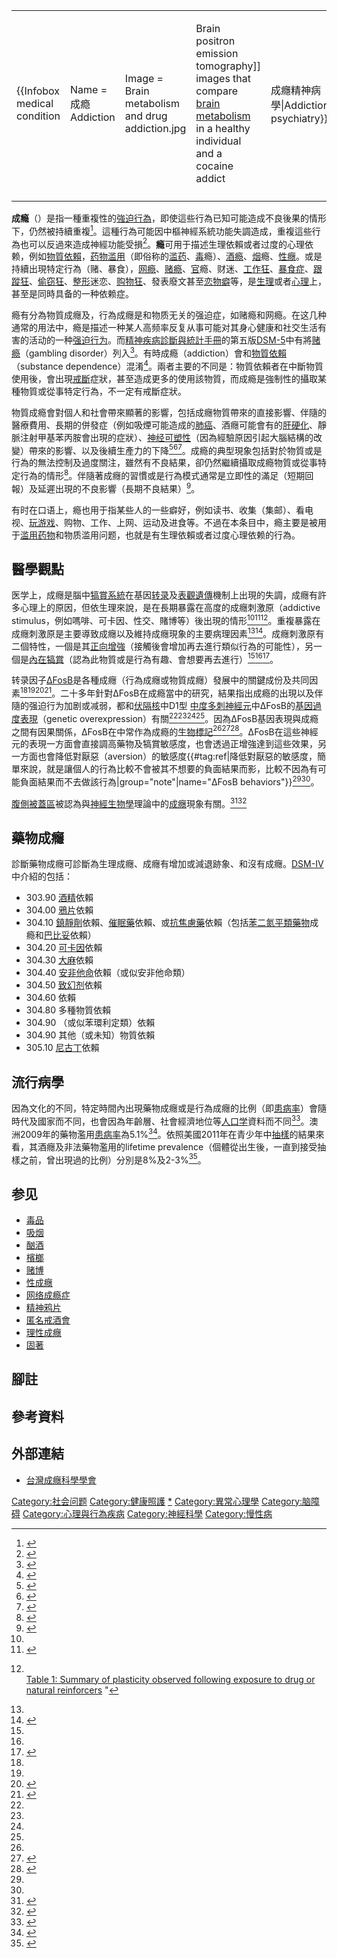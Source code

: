 {{Redirect|上瘾|2016年中国大陆同志题材网络剧集|上癮 (網路劇)}}
{{medical}}
{{expert}}{{Expand|time=2017-05-08T23:25:53+00:00}}
{| style="float:right"
|{{Infobox medical condition
| Name           = 成瘾<br/>Addiction
| Image          = Brain metabolism and drug addiction.jpg
| Caption        = [[Brain_positron_emission_tomography|Brain positron emission tomography]] images that compare [[Human_brain#Metabolism|brain metabolism]] in a healthy individual and a cocaine addict
| Field          = {{le|成癮精神病學|Addiction psychiatry}}<br />{{le|成癮醫學|Addiction medicine}}
| ICD10          = {{ICD10|F10-F19}} subdivision .2
}}
|-
|{{Addiction glossary}}
|}
'''成瘾'''（{{lang-en|addiction}}）是指一種重複性的[[強迫行為|強迫行為]]，即使這些行為已知可能造成不良後果的情形下，仍然被持續重複<ref name="pmid18790142">{{cite journal | author = Angres DH, Bettinardi-Angres K | title = The disease of addiction: origins, treatment, and recovery | journal = Dis Mon | volume = 54 | issue = 10 | pages = 696–721 | pmid = 18790142 | doi = 10.1016/j.disamonth.2008.07.002 | url = |date=October 2008}}</ref>。這種行為可能因中樞神經系統功能失調造成，重複這些行為也可以反過來造成神經功能受損<ref>{{cite journal | author = American Society for Addiction Medicine | title = Definition of Addiction | journal =  | volume =  | issue =  | pages =  | year = 2012 | month =  | url = http://www.asam.org/for-the-public/definition-of-addiction | access-date = 2013-06-25 | archive-date = 2018-06-14 | archive-url = https://web.archive.org/web/20180614082421/https://www.asam.org/for-the-public/definition-of-addiction | dead-url = no }}</ref>。'''瘾'''可用于描述生理依賴或者过度的心理依赖，例如[[物質依賴|物質依賴]]，[[药物滥用|药物滥用]]（即俗称的[[滥药|滥药]]、[[毒品|毒]]瘾）、[[酗酒|酒瘾]]、[[香烟|烟]]瘾、[[強迫性性行為|性癮]]。或是持續出現特定行為（赌、暴食），[[网络成瘾症|网瘾]]、[[问题赌博|赌瘾]]、[[官|官]]瘾、财迷、[[工作狂|工作狂]]、[[暴食症|暴食症]]、[[跟蹤狂|跟蹤狂]]、[[偷窃狂|偷窃狂]]、[[整形|整形]]迷恋、[[购物狂|购物狂]]、發表廢文甚至[[恋物癖|恋物癖]]等，是[[生理|生理]]或者[[心理|心理]]上，甚至是同時具备的一种依赖症。

瘾有分為物質成癮及{{le|行為成癮|Behavioral addiction}}，行為成癮是和物质无关的强迫症，如赌瘾和网瘾。在这几种通常的用法中，瘾是描述一种某人高频率反复从事可能对其身心健康和社交生活有害的活动的一种[[强迫症|强迫行为]]。而[[精神疾病診斷與統計手冊|精神疾病診斷與統計手冊]]的第五版[[DSM-5|DSM-5]]中有將[[问题赌博|赌瘾]]（gambling disorder）列入<ref>{{Cite web |url=https://www.ncbi.nlm.nih.gov/pmc/articles/PMC4753073/ |title=Clinical and Research Implications of Gambling Disorder in DSM-5 |access-date=2017-05-04 |archive-date=2021-08-09 |archive-url=https://web.archive.org/web/20210809043005/https://www.ncbi.nlm.nih.gov/pmc/articles/PMC4753073/ |dead-url=no }}</ref>。有時成瘾（addiction）會和[[物質依賴|物質依賴]]（substance dependence）混淆<ref name="Addiction-dependence distinction">{{cite web | author = American Psychiatric Association | title = Substance-Related and Addictive Disorders | url = http://www.dsm5.org/documents/substance%20use%20disorder%20fact%20sheet.pdf | publisher = American Psychiatric Publishing | accessdate = 10 July 2015 | pages = 1–2 | date = 2013 | quote = Additionally, the diagnosis of dependence caused much confusion. Most people link dependence with "addiction" when in fact dependence can be a normal body response to a substance. | archive-date = 2015-08-15 | archive-url = https://web.archive.org/web/20150815050402/http://www.dsm5.org/Documents/Substance%20Use%20Disorder%20Fact%20Sheet.pdf | dead-url = no }}</ref>。兩者主要的不同是：物質依賴者在中斷物質使用後，會出現[[藥物戒斷|戒斷]]症狀，甚至造成更多的使用該物質，而成瘾是強制性的攝取某種物質或從事特定行為，不一定有戒斷症狀。

物質成瘾會對個人和社會帶來顯著的影響，包括成癮物質帶來的直接影響、伴隨的醫療費用、長期的併發症（例如吸煙可能造成的[[肺癌|肺癌]]、酒癮可能會有的[[肝硬化|肝硬化]]、靜脈注射甲基苯丙胺會出現的{{le|冰毒嘴|meth mouth}}症狀）、[[神经可塑性|神经可塑性]]（因為經驗原因引起大腦結構的改變）帶來的影響、以及後續生產力的下降<ref name="Societal toll">{{cite book |vauthors=Malenka RC, Nestler EJ, Hyman SE |veditors=Sydor A, Brown RY | title = Molecular Neuropharmacology: A Foundation for Clinical Neuroscience |url=https://archive.org/details/molecularneuroph00nest | year = 2009 | publisher = McGraw-Hill Medical | location = New York | isbn = 9780071481274 | page = [https://archive.org/details/molecularneuroph00nest/page/n4 4] | edition = 2nd | chapter = Chapter 1: Basic Principles of Neuropharmacology | quote = Drug abuse and addiction exact an astoundingly high financial and human toll on society through direct adverse effects, such as lung cancer and hepatic cirrhosis, and indirect adverse effects—for example, accidents and AIDS—on health and productivity.}}</ref><ref name="Epidem">{{cite journal|authors = KR Merikangas KR, McClair VL | title = Epidemiology of Substance Use Disorders | date = June 2012 | journal = Hum. Genet. | pages = 779–789 | issue = 6 | volume = 131 | pmc = 4408274 | doi = 10.1007/s00439-012-1168-0 | pmid = 22543841 }}</ref><ref name="ABAM">{{cite web|title=AMERICAN BOARD OF MEDICAL SPECIALTIES RECOGNIZES THE NEW SUBSPECIALTY OF ADDICTION MEDICINE|url=http://www.abam.net/wp-content/uploads/2016/03/1.-News-Release-ADM.pdf|website=American Board of Addiction Medicine|accessdate=3 April 2016|date=14 March 2016|archive-date=2021-03-21|archive-url=https://web.archive.org/web/20210321082744/http://www.abam.net/wp-content/uploads/2016/03/1.-News-Release-ADM.pdf|dead-url=no}}</ref>。成瘾的典型現象包括對於物質或是行為的無法控制及過度關注，雖然有不良結果，卻仍然繼續攝取成瘾物質或從事特定行為的情形<ref name="pmid1501306">{{cite journal |vauthors=Morse RM, Flavin DK | title = The definition of alcoholism. The Joint Committee of the National Council on Alcoholism and Drug Dependence and the American Society of Addiction Medicine to Study the Definition and Criteria for the Diagnosis of Alcoholism | journal = JAMA | volume = 268 | issue = 8 | pages = 1012–4 |date=August 1992| pmid = 1501306 | doi = 10.1001/jama.1992.03490080086030 }}</ref>。伴隨著成癮的習慣或是行為模式通常是立即性的滿足（短期回報）及延遲出現的不良影響（長期不良結果）<ref name="pmid3278676">{{cite journal |vauthors=Marlatt GA, Baer JS, Donovan DM, Kivlahan DR | title = Addictive behaviors: etiology and treatment |url=https://archive.org/details/sim_annual-review-of-psychology_1988_39/page/223 | journal = Annu Rev Psychol | volume = 39 | issue = | pages = 223–52 | year = 1988 | pmid = 3278676 | doi = 10.1146/annurev.ps.39.020188.001255 }}</ref>。

有时在口语上，瘾也用于指某些人的一些癖好，例如读书、收集（集邮）、看电视、[[游戏成瘾|玩游戏]]、购物、工作、上网、运动及进食等。不過在本条目中，瘾主要是被用于[[滥药|滥用药物]]和物质滥用问题，也就是有生理依賴或者过度心理依赖的行為。

== 醫學觀點==
医学上，成癮是腦中[[犒賞系統|犒賞系統]]在基因[[转录|转录]]及[[表觀遺傳學|表觀遺傳]]機制上出現的失調，成癮有許多心理上的原因，但依生理來說，是在長期暴露在高度的成癮刺激原（addictive stimulus，例如嗎啡、可卡因、性交、賭博等）後出現的情形<ref name="Cellular basis"/><ref name="What the ΔFosB?">{{cite journal | author = Ruffle JK | title = Molecular neurobiology of addiction: what's all the (Δ)FosB about? | journal = Am. J. Drug Alcohol Abuse | volume = 40 | issue = 6 | pages = 428–437 | date = November 2014 | pmid = 25083822 | doi = 10.3109/00952990.2014.933840 | quote = <br />The strong correlation between chronic drug exposure and ΔFosB provides novel opportunities for targeted therapies in addiction (118), and suggests methods to analyze their efficacy (119). Over the past two decades, research has progressed from identifying ΔFosB induction to investigating its subsequent action (38). It is likely that ΔFosB research will now progress into a new era – the use of ΔFosB as a biomarker. ...<br />Conclusions<br />ΔFosB is an essential transcription factor implicated in the molecular and behavioral pathways of addiction following repeated drug exposure. The formation of ΔFosB in multiple brain regions, and the molecular pathway leading to the formation of AP-1 complexes is well understood. The establishment of a functional purpose for ΔFosB has allowed further determination as to some of the key aspects of its molecular cascades, involving effectors such as GluR2 (87,88), Cdk5 (93) and NFkB (100). Moreover, many of these molecular changes identified are now directly linked to the structural, physiological and behavioral changes observed following chronic drug exposure (60,95,97,102). New frontiers of research investigating the molecular roles of ΔFosB have been opened by epigenetic studies, and recent advances have illustrated the role of ΔFosB acting on DNA and histones, truly as a ‘‘molecular switch’’ (34). As a consequence of our improved understanding of ΔFosB in addiction, it is possible to evaluate the addictive potential of current medications (119), as well as use it as a biomarker for assessing the efficacy of therapeutic interventions (121,122,124). Some of these proposed interventions have limitations (125) or are in their infancy (75). However, it is hoped that some of these preliminary findings may lead to innovative treatments, which are much needed in addiction.}}</ref><ref name="Natural and drug addictions">{{cite journal | author = Olsen CM | title = Natural rewards, neuroplasticity, and non-drug addictions | journal = Neuropharmacology | volume = 61 | issue = 7 | pages = 1109–1122 |date=December 2011  | pmid = 21459101 | pmc = 3139704 | doi = 10.1016/j.neuropharm.2011.03.010 | quote =  Functional neuroimaging studies in humans have shown that gambling (Breiter et al, 2001), shopping (Knutson et al, 2007), orgasm (Komisaruk et al, 2004), playing video games (Koepp et al, 1998; Hoeft et al, 2008) and the sight of appetizing food (Wang et al, 2004a) activate many of the same brain regions (i.e., the mesocorticolimbic system and extended amygdala) as drugs of abuse (Volkow et al, 2004). ... Cross-sensitization is also bidirectional, as a history of amphetamine administration facilitates sexual behavior and enhances the associated increase in NAc DA ... As described for food reward, sexual experience can also lead to activation of plasticity-related signaling cascades. The transcription factor delta FosB is increased in the NAc, PFC, dorsal striatum, and VTA following repeated sexual behavior (Wallace et al., 2008; Pitchers et al., 2010b). This natural increase in delta FosB or viral overexpression of delta FosB within the NAc modulates sexual performance, and NAc blockade of delta FosB attenuates this behavior (Hedges et al, 2009; Pitchers et al., 2010b). Further, viral overexpression of delta FosB enhances the conditioned place preference for an environment paired with sexual experience (Hedges et al., 2009). ... In some people, there is a transition from "normal" to compulsive engagement in natural rewards (such as food or sex), a condition that some have termed behavioral or non-drug addictions (Holden, 2001; Grant et al., 2006a). ... In humans, the role of dopamine signaling in incentive-sensitization processes has recently been highlighted by the observation of a dopamine dysregulation syndrome in some patients taking dopaminergic drugs. This syndrome is characterized by a medication-induced increase in (or compulsive) engagement in non-drug rewards such as gambling, shopping, or sex (Evans et al, 2006; Aiken, 2007; Lader, 2008)."}}<br /><!--The following link is outside the template to make it hyperlinked while appearing to be part of the quote.-->[http://www.ncbi.nlm.nih.gov/pmc/articles/PMC3139704/table/T1/ Table 1: Summary of plasticity observed following exposure to drug or natural reinforcers] {{Wayback|url=http://www.ncbi.nlm.nih.gov/pmc/articles/PMC3139704/table/T1/ |date=20210809043020 }}"</ref>。重複暴露在成癮刺激原是主要導致成癮以及維持成癮現象的主要病理因素<ref name="Cellular basis" /><ref>{{cite web | author = American Society for Addiction Medicine | title = Definition of Addiction | journal =  | volume =  | issue =  | pages =  | year = 2012 | url = http://www.asam.org/for-the-public/definition-of-addiction | access-date = 2013-06-25 | archive-date = 2018-06-14 | archive-url = https://web.archive.org/web/20180614082421/https://www.asam.org/for-the-public/definition-of-addiction | dead-url = no }}</ref>。成癮刺激原有二個特性，一個是其[[增強|正向增強]]（接觸後會增加再去進行類似行為的可能性），另一個是[[犒賞系統|內在犒賞]]（認為此物質或是行為有趣、會想要再去進行）<ref name="Cellular basis" /><ref name="Nestler Labs Glossary"/><ref name="Reward system and psychostimulants">{{cite journal | authors = Taylor SB, Lewis CR, Olive MF | title = The neurocircuitry of illicit psychostimulant addiction: acute and chronic effects in humans | journal = Subst. Abuse Rehabil. | volume = 4 | issue = | pages = 29–43 | date = February 2013 | pmid = 24648786 | pmc = 3931688 | doi = 10.2147/SAR.S39684 | quote = Initial drug use can be attributed to the ability of the drug to act as a reward (ie, a pleasurable emotional state or positive reinforcer), which can lead to repeated drug use and dependence.<sup>8,9</sup> A great deal of research has focused on the molecular and neuroanatomical mechanisms of the initial rewarding or reinforcing effect of drugs of abuse. ... At present, no pharmacological therapy has been approved by the FDA to treat psychostimulant addiction. Many drugs have been tested, but none have shown conclusive efficacy with tolerable side effects in humans.<sup>172</sup> ...A new emphasis on larger-scale biomarker, genetic, and epigenetic research focused on the molecular targets of mental disorders has been recently advocated.<sup>212</sup> In addition, the integration of cognitive and behavioral modification of circuit-wide neuroplasticity (ie, computer-based training to enhance executive function) may prove to be an effective adjunct-treatment approach for addiction, particularly when combined with cognitive enhancers.<sup>198,213–216</sup> Furthermore, in order to be effective, all pharmacological or biologically based treatments for addiction need to be integrated into other established forms of addiction rehabilitation, such as cognitive behavioral therapy, individual and group psychotherapy, behavior-modification strategies, twelve-step programs, and residential treatment facilities.}}</ref>。

转录因子[[FosB|ΔFosB]]是各種成癮（行為成癮或物質成癮）發展中的關鍵成份及共同因素<ref name="What the ΔFosB?" /><ref name="Natural and drug addictions" /><ref name="G9a reverses ΔFosB plasticity">{{cite journal | vauthors = Biliński P, Wojtyła A, Kapka-Skrzypczak L, Chwedorowicz R, Cyranka M, Studziński T | title = Epigenetic regulation in drug addiction | journal = Ann. Agric. Environ. Med. | volume = 19 | issue = 3 | pages = 491–496 | year = 2012 | pmid = 23020045 | doi = | quote = For these reasons, ΔFosB is considered a primary and causative transcription factor in creating new neural connections in the reward centre, prefrontal cortex, and other regions of the limbic system. This is reflected in the increased, stable and long-lasting level of sensitivity to cocaine and other drugs, and tendency to relapse even after long periods of abstinence. These newly constructed networks function very efficiently via new pathways as soon as drugs of abuse are further taken ... In this way, the induction of CDK5 gene expression occurs together with suppression of the G9A gene coding for dimethyltransferase acting on the histone H3. A feedback mechanism can be observed in the regulation of these 2 crucial factors that determine the adaptive epigenetic response to cocaine. This depends on ΔFosB inhibiting G9a gene expression, i.e. H3K9me2 synthesis which in turn inhibits transcription factors for ΔFosB. For this reason, the observed hyper-expression of G9a, which ensures high levels of the dimethylated form of histone H3, eliminates the neuronal structural and plasticity effects caused by cocaine by means of this feedback which blocks ΔFosB transcription}}</ref><ref name="Nestler">{{cite journal |vauthors=Robison AJ, Nestler EJ | title = Transcriptional and epigenetic mechanisms of addiction | journal = Nat. Rev. Neurosci. | volume = 12 | issue = 11 | pages = 623–637 |date=November 2011  | pmid = 21989194 | pmc = 3272277 | doi = 10.1038/nrn3111 | quote = ΔFosB has been linked directly to several addiction-related behaviors ...  Importantly, genetic or viral overexpression of ΔJunD, a dominant negative mutant of JunD which antagonizes ΔFosB- and other AP-1-mediated transcriptional activity, in the NAc or OFC blocks these key effects of drug exposure<sup>14,22–24</sup>. This indicates that ΔFosB is both necessary and sufficient for many of the changes wrought in the brain by chronic drug exposure. ΔFosB is also induced in D1-type NAc MSNs by chronic consumption of several natural rewards, including sucrose, high fat food, sex, wheel running, where it promotes that consumption<sup>14,26–30</sup>. This implicates ΔFosB in the regulation of natural rewards under normal conditions and perhaps during pathological addictive-like states. }}</ref>。二十多年針對ΔFosB在成瘾當中的研究，結果指出成瘾的出現以及伴隨的强迫行为加剧或减弱，都和[[伏隔核|伏隔核]]中D1型<!--D1-type-->[[中度多刺神經元|中度多刺神經元]]中ΔFosB的[[基因表現|基因過度表現]]（genetic overexpression）有關<ref name="Cellular basis" /><ref name="What the ΔFosB?" /><ref name="Natural and drug addictions" /><ref name="G9a reverses ΔFosB plasticity" />。因為ΔFosB基因表現與成瘾之間有因果關係，ΔFosB在{{le|臨床前研究|preclinical research}}中常作為成瘾的[[生物標記_(醫學)|生物標記]]<ref name="Cellular basis" /><ref name="What the ΔFosB?">{{cite journal | author = Ruffle JK | title = Molecular neurobiology of addiction: what's all the (Δ)FosB about? | journal = Am. J. Drug Alcohol Abuse | volume = 40 | issue = 6 | pages = 428–437 | date = November 2014 | pmid = 25083822 | doi = 10.3109/00952990.2014.933840 | quote = <br />The strong correlation between chronic drug exposure and ΔFosB provides novel opportunities for targeted therapies in addiction (118), and suggests methods to analyze their efficacy (119). Over the past two decades, research has progressed from identifying ΔFosB induction to investigating its subsequent action (38). It is likely that ΔFosB research will now progress into a new era – the use of ΔFosB as a biomarker. ...<br />Conclusions<br />ΔFosB is an essential transcription factor implicated in the molecular and behavioral pathways of addiction following repeated drug exposure. The formation of ΔFosB in multiple brain regions, and the molecular pathway leading to the formation of AP-1 complexes is well understood. The establishment of a functional purpose for ΔFosB has allowed further determination as to some of the key aspects of its molecular cascades, involving effectors such as GluR2 (87,88), Cdk5 (93) and NFkB (100). Moreover, many of these molecular changes identified are now directly linked to the structural, physiological and behavioral changes observed following chronic drug exposure (60,95,97,102). New frontiers of research investigating the molecular roles of ΔFosB have been opened by epigenetic studies, and recent advances have illustrated the role of ΔFosB acting on DNA and histones, truly as a ‘‘molecular switch’’ (34). As a consequence of our improved understanding of ΔFosB in addiction, it is possible to evaluate the addictive potential of current medications (119), as well as use it as a biomarker for assessing the efficacy of therapeutic interventions (121,122,124). Some of these proposed interventions have limitations (125) or are in their infancy (75). However, it is hoped that some of these preliminary findings may lead to innovative treatments, which are much needed in addiction.}}</ref><ref name="G9a reverses ΔFosB plasticity">{{cite journal | vauthors = Biliński P, Wojtyła A, Kapka-Skrzypczak L, Chwedorowicz R, Cyranka M, Studziński T | title = Epigenetic regulation in drug addiction | journal = Ann. Agric. Environ. Med. | volume = 19 | issue = 3 | pages = 491–496 | year = 2012 | pmid = 23020045 | doi = | quote = For these reasons, ΔFosB is considered a primary and causative transcription factor in creating new neural connections in the reward centre, prefrontal cortex, and other regions of the limbic system. This is reflected in the increased, stable and long-lasting level of sensitivity to cocaine and other drugs, and tendency to relapse even after long periods of abstinence. These newly constructed networks function very efficiently via new pathways as soon as drugs of abuse are further taken ... In this way, the induction of CDK5 gene expression occurs together with suppression of the G9A gene coding for dimethyltransferase acting on the histone H3. A feedback mechanism can be observed in the regulation of these 2 crucial factors that determine the adaptive epigenetic response to cocaine. This depends on ΔFosB inhibiting G9a gene expression, i.e. H3K9me2 synthesis which in turn inhibits transcription factors for ΔFosB. For this reason, the observed hyper-expression of G9a, which ensures high levels of the dimethylated form of histone H3, eliminates the neuronal structural and plasticity effects caused by cocaine by means of this feedback which blocks ΔFosB transcription}}</ref>。ΔFosB在這些神經元的表現一方面會直接調高藥物{{le|Self-administration|Self-administration}}及犒賞敏感度，也會透過正增強達到這些效果，另一方面也會降低對厭惡（aversion）的敏感度{{#tag:ref|降低對厭惡的敏感度，簡單來說，就是讓個人的行為比較不會被其不想要的負面結果而影，比較不因為有可能負面結果而不去做該行為|group="note"|name="ΔFosB behaviors"}}<ref name="Cellular basis" /><ref name="What the ΔFosB?" />。

[[腹側被蓋區|腹側被蓋區]]被認為與[[神经生物学|神經生物學]]理論中的[[成癮|成癮]]現象有關。<ref>{{Cite web|url=http://www.books.com.tw/products/0010676369|title=2050科幻大成真：超能力、心智控制、人造記憶、遺忘藥丸、奈米機器人，即將改變我們的世界|accessdate=2018-12-23|author=|date=|work=博客來|publisher=|pages=187|archive-date=2021-01-25|archive-url=https://web.archive.org/web/20210125075502/https://www.books.com.tw/products/0010676369|dead-url=no}}</ref><ref>{{Cite web|url=http://www.9900.com.tw/talk/BBSShowV2.aspx?jid=76767e53-95e1-1035-bd35-db200feb6c5c&stype=|title=國外的一些研究機構來告訴你，毒品是怎么樣毀掉你一生的|accessdate=2018-12-23|work=9900 新聞頻道 - 9900 台灣網站導航|archive-date=2021-08-09|archive-url=https://web.archive.org/web/20210809043030/https://www.9900.com.tw/talk/BBSShowV2.aspx?jid=76767e53-95e1-1035-bd35-db200feb6c5c&stype=|dead-url=no}}</ref>

== 藥物成癮 ==
{{Main|物質依賴}}
診斷藥物成癮可診斷為生理成癮、成癮有增加或減退跡象、和沒有成癮。[[DSM-IV|DSM-IV]]中介紹的包括：

*303.90 [[酒精|酒精]]依賴
*304.00 [[鴉片|鴉片]]依賴
*304.10 [[鎮靜劑|鎮靜劑]]依賴、[[催眠藥|催眠藥]]依賴、或[[抗焦慮藥|抗焦慮藥]]依賴（包括[[苯二氮平類藥物|苯二氮平類藥物]]成瘾和[[巴比妥|巴比妥]]依賴）
*304.20 [[可卡因|可卡因]]依賴
*304.30 [[大麻|大麻]]依賴
*304.40 [[安非他命|安非他命]]依賴（或似安非他命類）
*304.50 [[致幻剂|致幻剂]]依賴
*304.60 {{link-en|鼻吸劑|Inhalant}}依賴
*304.80 多種物質依賴
*304.90 {{link-en|苯環利定|Phencyclidine}}（或似苯環利定類）依賴
*304.90 其他（或未知）物質依賴
*305.10 [[尼古丁|尼古丁]]依賴

==流行病學==
因為文化的不同，特定時間內出現藥物成癮或是行為成癮的比例（即[[患病率|患病率]]）會隨時代及國家而不同，也會因為年齡層、社會經濟地位等[[人口学|人口学]]資料而不同<ref name="pmid23920159">{{cite journal | vauthors = Vassoler FM, Sadri-Vakili G | title = Mechanisms of transgenerational inheritance of addictive-like behaviors | journal = Neuroscience | volume = 264 | issue = | pages = 198–206 | year = 2014 | pmid = 23920159 | pmc = 3872494 | doi = 10.1016/j.neuroscience.2013.07.064 | quote = The environment also plays a large role in the development of addiction as evidenced by great societal variability in drug use patterns between countries and across time (UNODC, 2012). Therefore, both genetics and the environment contribute to an individual's vulnerability to become addicted following an initial exposure to drugs of abuse.}}</ref>。澳洲2009年的藥物濫用[[患病率|患病率]]為5.1%<ref>{{Cite web | last1 = Slade | first1 = T. | last2 = Johnston | first2 = A. | last3 = Teesson | first3 = M. | last4 = Whiteford | first4 = H. | last5 = Burgess | first5 = P. | last6 = Pirkis | first6 = J. | last7 = Saw | first7 = S | title = The Mental Health of Australians 2: Substance Use Disorders in Australia | publisher = Department of Health and Ageing, Canberra | date = May 2009 | url = https://www.health.gov.au/internet/main/publishing.nsf/Content/A24556C814804A99CA257BF0001CAC45/$File/mha26.pdf | access-date = 2017-05-02 | archive-date = 2020-08-18 | archive-url = https://web.archive.org/web/20200818022733/https://www1.health.gov.au/internet/main/publishing.nsf/Content/A24556C814804A99CA257BF0001CAC45/$File/mha26.pdf | dead-url = no }}</ref>。依照美國2011年在青少年中[[抽樣|抽樣]]的結果來看，其酒癮及非法藥物濫用的lifetime prevalence（個體從出生後，一直到接受抽樣之前，曾出現過的比例）分別是8%及2-3%<ref name="Epidem">{{cite journal|authors = KR Merikangas KR, McClair VL | title = Epidemiology of Substance Use Disorders | date = June 2012 | journal = Hum. Genet. | pages = 779–789 | issue = 6 | volume = 131 | pmc = 4408274 | doi = 10.1007/s00439-012-1168-0 | pmid = 22543841 }}</ref>。

== 参见 ==
{{div col|2}}
* [[毒品|毒品]]
* [[吸烟|吸烟]]
* [[酗酒|酗酒]]
* [[檳榔|檳榔]]
* [[赌博|赌博]]
* [[性成癮|性成癮]]
* [[网络成瘾症|网络成瘾症]]
* [[精神鸦片|精神鸦片]]
* [[匿名戒酒會|匿名戒酒會]]
* [[理性成癮|理性成癮]]
* [[固著_(心理學)|固著]]
{{div col end}}

==腳註==
{{reflist|group=note}}
== 參考資料 ==
{{reflist}}

== 外部連結 ==
*[http://www.tsas.org.tw/ 台灣成癮科學學會] {{Wayback|url=http://www.tsas.org.tw/ |date=20201104051416 }}

{{成癮}}
{{神经科学}}
[[Category:社会问题|Category:社会问题]]
[[Category:健康照護|Category:健康照護]]
[[Category:成癮症|*]]
[[Category:異常心理學|Category:異常心理學]]
[[Category:脑障碍|Category:脑障碍]]
[[Category:心理與行為疾病|Category:心理與行為疾病]]
[[Category:神經科學|Category:神經科學]]
[[Category:慢性病|Category:慢性病]]